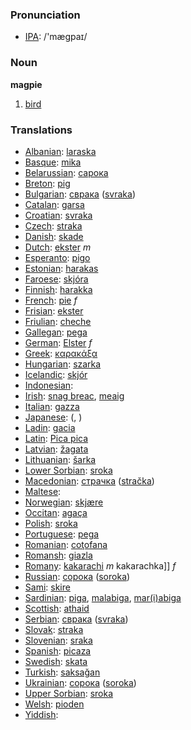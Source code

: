 === Pronunciation ===
*[[w:IPA|IPA]]: /'mægpaɪ/

=== Noun ===

'''magpie'''

# [[bird]]

=== Translations ===

*[[Albanian]]: [[laraska]]
*[[Basque]]: [[mika]]
*[[Belarussian]]: [[сарока]]
*[[Breton]]: [[pig]]
*[[Bulgarian]]: [[сврака]] ([[svraka]])
*[[Catalan]]: [[garsa]]
*[[Croatian]]: [[svraka]]
*[[Czech]]: [[straka]]
*[[Danish]]: [[skade]]
*[[Dutch]]: [[ekster]] ''m''
*[[Esperanto]]: [[pigo]]
*[[Estonian]]: [[harakas]]
*[[Faroese]]: [[skjóra]]
*[[Finnish]]: [[harakka]]
*[[French]]: [[pie]] ''f''
*[[Frisian]]: [[ekster]]
*[[Friulian]]: [[cheche]]
*[[Gallegan]]: [[pega]]
*[[German]]: [[Elster]] ''f''
*[[Greek]]: [[καρακάξα]] '' ''
*[[Hungarian]]: [[szarka]]
*[[Icelandic]]: [[skjór]]
*[[Indonesian]]: [[]]
*[[Irish]]: [[snag breac]], [[meaig]]
*[[Italian]]: [[gazza]] '' ''
*[[Japanese]]: [[]] ([[]], )
*[[Ladin]]: [[gacia]]
*[[Latin]]: [[Pica pica]] '' ''
*[[Latvian]]: [[žagata]]
*[[Lithuanian]]: [[šarka]]
*[[Lower Sorbian]]: [[sroka]]
*[[Macedonian]]: [[страчка]] ([[stračka]])
*[[Maltese]]: [[]]
*[[Norwegian]]: [[skjære]]
*[[Occitan]]: [[agaça]]
*[[Polish]]: [[sroka]] '' ''
*[[Portuguese]]: [[pega]]
*[[Romanian]]: [[coţofana]]
*[[Romansh]]: [[giazla]]
*[[Romany]]: [[kakarachi]] ''m'' kakarachka]] ''f''
*[[Russian]]: [[сорока]] ([[soroka]]) '' ''
*[[Sami]]: [[skire]]
*[[Sardinian]]: [[piga]], [[malabiga]], [[mar(i)abiga]]
*[[Scottish]]: [[athaid]]
*[[Serbian]]: [[сврака]] ([[svraka]])
*[[Slovak]]: [[straka]]
*[[Slovenian]]: [[sraka]]
*[[Spanish]]: [[picaza]] '' ''
*[[Swedish]]: [[skata]]
*[[Turkish]]: [[saksağan]]
*[[Ukrainian]]: [[сорока]] ([[soroka]])
*[[Upper Sorbian]]: [[sroka]]
*[[Welsh]]: [[pioden]]
*[[Yiddish]]: [[]]